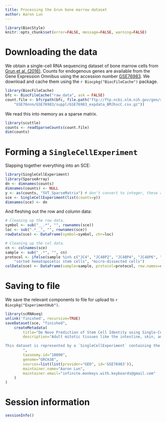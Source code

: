 ```yaml
---
title: Processing the Grun bone marrow dataset
author: Aaron Lun
---
```


```r
library(BiocStyle)
knitr::opts_chunk$set(error=FALSE, message=FALSE, warning=FALSE)
```

# Downloading the data

We obtain a single-cell RNA sequencing dataset of bone marrow cells from [Grun et al. (2016)](https://doi.org/10.1016/j.stem.2016.05.010).
Counts for endogenous genes are available from the Gene Expression Omnibus
using the accession number [GSE76983](https://www.ncbi.nlm.nih.gov/geo/query/acc.cgi?acc=GSE76983).
We download and cache them using the `r Biocpkg("BiocFileCache")` package.

```r
library(BiocFileCache)
bfc <- BiocFileCache("raw_data", ask = FALSE)
count.file <- bfcrpath(bfc, file.path("ftp://ftp.ncbi.nlm.nih.gov/geo/series",
    "GSE76nnn/GSE76983/suppl/GSE76983_expdata_BMJhscC.csv.gz"))
```

We read this into memory as a sparse matrix.

```r
library(scuttle)
counts <- readSparseCounts(count.file)
dim(counts)
```

# Forming a `SingleCellExperiment`

Slapping together everything into an SCE:

```r
library(SingleCellExperiment)
library(SparseArray)
dn <- dimnames(counts)
dimnames(counts) <- NULL
y <- as(counts, "SVT_SparseMatrix") # don't convert to integer, these are numeric!
sce <- SingleCellExperiment(list(counts=y))
dimnames(sce) <- dn
```

And fleshing out the row and column data:

```r
# Cleaning up the row data.
symbol <- sub("__.*", "", rownames(sce))
loc <- sub(".*__", "", rownames(sce))
rowData(sce) <- DataFrame(symbol=symbol, chr=loc)

# Cleaning up the col data.
cn <- colnames(sce)
sample <- sub("_.*", "", cn)
protocol <- ifelse(sample %in% c("JC4", "JC48P2", "JC48P4", "JC48P6", "JC48P7"),
    "sorted hematopoietic stem cells", "micro-dissected cells")
colData(sce) <- DataFrame(sample=sample, protocol=protocol, row.names=cn)
```

# Saving to file 

We save the relevant components to file for upload to `r Biocpkg("ExperimentHub")`.

```r
library(scRNAseq)
unlink('finished', recursive=TRUE)
saveDataset(sce, "finished",
    createMetadata(
        title="De Novo Prediction of Stem Cell Identity using Single-Cell Transcriptome Data",
        description="Adult mitotic tissues like the intestine, skin, and blood undergo constant turnover throughout the life of an organism. Knowing the identity of the stem cell is crucial to understanding tissue homeostasis and its aberrations upon disease. Here we present a computational method for the derivation of a lineage tree from single-cell transcriptome data. By exploiting the tree topology and the transcriptome composition, we establish StemID, an algorithm for identifying stem cells among all detectable cell types within a population. We demonstrate that StemID recovers two known adult stem cell populations, Lgr5+ cells in the small intestine and hematopoietic stem cells in the bone marrow. We apply StemID to predict candidate multipotent cell populations in the human pancreas, a tissue with largely uncharacterized turnover dynamics. We hope that StemID will accelerate the search for novel stem cells by providing concrete markers for biological follow-up and validation.

This dataset is represented by a `SingleCellExperiment` containing the bone marrow cells from the study. The protocol used to extract each cell is determined from the sample annotation in this study's GEO entry.
        ",
        taxonomy.id="10090",
        genome="GRCm38",
        sources=list(list(provider="GEO", id='GSE76983')),
        maintainer.name="Aaron Lun",
        maintainer.email="infinite.monkeys.with.keyboards@gmail.com"
    )
)
```

# Session information

```r
sessionInfo()
```
